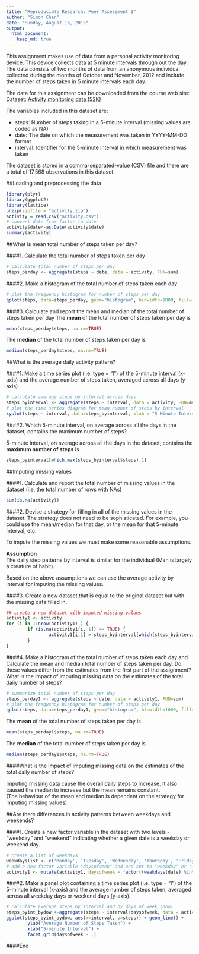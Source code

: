```yaml
---
title: "Reproducible Research: Peer Assessment 1"
author: "Simon Chan"
date: "Sunday, August 16, 2015"
output: 
  html_document:
    keep_md: true
---
```


This assignment makes use of data from a personal activity monitoring device. This device collects data at 5 minute intervals through out the day. The data consists of two months of data from an anonymous individual collected during the months of October and November, 2012 and include the number of steps taken in 5 minute intervals each day.  

The data for this assignment can be downloaded from the course web site:
Dataset: [Activity monitoring data (52K)](https://d396qusza40orc.cloudfront.net/repdata%2Fdata%2Factivity.zip)  


The variables included in this dataset are:  

- steps: Number of steps taking in a 5-minute interval (missing values are coded as NA)   
- date: The date on which the measurement was taken in YYYY-MM-DD format   
- interval: Identifier for the 5-minute interval in which measurement was taken  

The dataset is stored in a comma-separated-value (CSV) file and there are a total of 17,568 observations in this dataset.  

##Loading and preprocessing the data  

```r
library(plyr)
library(ggplot2)
library(lattice)
unzip(zipfile = "activity.zip")
activity = read.csv("activity.csv")
# convert date from factor to date
activity$date<-as.Date(activity$date)
summary(activity)
```
##What is mean total number of steps taken per day? 

####1. Calculate the total number of steps taken per day
```r
# calculate total number of steps per day
steps_perday <- aggregate(steps ~ date, data = activity, FUN=sum)
```

####2. Make a histogram of the total number of steps taken each day
```r
# plot the frequency histogram for number of steps per day
qplot(steps, data=steps_perday, geom="histogram", binwidth=1000, fill=..count.., xlab = "Total Number of Steps Per Day", ylab = "Count")
```

####3. Calculate and report the mean and median of the total number of steps taken per day
The **mean** of the total number of steps taken per day is
```r
mean(steps_perday$steps, na.rm=TRUE)
```
The **median** of the total number of steps taken per day is
```r
median(steps_perday$steps, na.rm=TRUE)
```

##What is the average daily activity pattern? 

####1. Make a time series plot (i.e. type = "l") of the 5-minute interval (x-axis) and the average number of steps taken, averaged across all days (y-axis)

```r
# calculate average steps by interval across days
steps_byinterval <- aggregate(steps ~ interval, data = activity, FUN=mean)
# plot the time series diagram for mean number of steps by interval
xyplot(steps ~ interval, data=steps_byinterval, xlab = "5 Minute Interval", ylab = "Average Number of Steps", type="l")
```

####2. Which 5-minute interval, on average across all the days in the dataset, contains the maximum number of steps?

5-minute interval, on average across all the days in the dataset, contains the **maximum number of steps** is 
```r
steps_byinterval[which.max(steps_byinterval$steps),1]
```

##Imputing missing values 

####1. Calculate and report the total number of missing values in the dataset (i.e. the total number of rows with NAs)

```r
sum(is.na(activity))
```

####2. Devise a strategy for filling in all of the missing values in the dataset. The strategy does not need to be sophisticated. For example, you could use the mean/median for that day, or the mean for that 5-minute interval, etc.

To impute the missing values we must make some reasonable assumptions.  

**Assumption**  
The daily step patterns by interval is similar for the individual (Man is largely a creature of habit).  

Based on the above assumptions we can use the average activity by interval for imputing the missing values. 

####3. Create a new dataset that is equal to the original dataset but with the missing data filled in.

```r
## create a new dataset with imputed missing values  
activity1 <- activity
for (i in 1:nrow(activity1) ) {
        if (is.na(activity1[i, 1]) == TRUE) {
                activity1[i,1] = steps_byinterval[which(steps_byinterval$interval == activity1[i,]$interval),2]
        } 
}
```

####4. Make a histogram of the total number of steps taken each day and Calculate the mean and median total number of steps taken per day. Do these values differ from the estimates from the first part of the assignment? What is the impact of imputing missing data on the estimates of the total daily number of steps?


```r
# summarize total number of steps per day
steps_perday1 <- aggregate(steps ~ date, data = activity1, FUN=sum)
# plot the frequency histogram for number of steps per day
qplot(steps, data=steps_perday1, geom="histogram", binwidth=1000, fill=..count.., xlab = "Total Number of Steps Per Day", ylab = "Count")
``` 

The **mean** of the total number of steps taken per day is  
```r
mean(steps_perday1$steps, na.rm=TRUE)
```  

The **median** of the total number of steps taken per day is  
```r
median(steps_perday1$steps, na.rm=TRUE)
```

####What is the impact of imputing missing data on the estimates of the total daily number of steps?

Imputing missing data cause the overall daily steps to increase. It also caused the median to increase but the mean remains constant.  
(The behaviour of the mean and median is dependent on the strategy for imputing missing values)

##Are there differences in activity patterns between weekdays and weekends?  

####1. Create a new factor variable in the dataset with two levels - "weekday" and "weekend" indicating whether a given date is a weekday or weekend day.  


```r
# create a list of weekdays
weekdayslist <- c('Monday', 'Tuesday', 'Wednesday', 'Thursday', 'Friday')
# add a new factor variable "daysofweek" and and set to "weekday" or "weekend" depending on the date
activity1 <- mutate(activity1, daysofweek = factor((weekdays(date) %in% weekdayslist), levels=c(FALSE, TRUE), labels=c('weekend', 'weekday') ))
```



####2. Make a panel plot containing a time series plot (i.e. type = "l") of the 5-minute interval (x-axis) and the average number of steps taken, averaged across all weekday days or weekend days (y-axis).  


```r
# calculate average steps by interval and by days of week (dow)
steps_byint_bydow <-aggregate(steps ~ interval+daysofweek, data = activity1, FUN=mean, na.rm=TRUE)
ggplot(steps_byint_bydow, aes(x=interval, y=steps)) + geom_line() + 
        ylab("Average Number of Steps Taken") + 
        xlab("5-minute Interval") +
        facet_grid(daysofweek ~ .) 
```

####End
